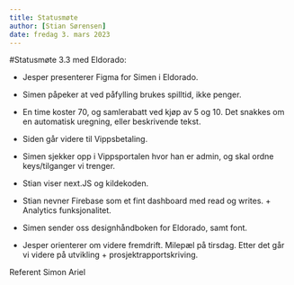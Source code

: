 ```yaml
---
title: Statusmøte
author: [Stian Sørensen]
date: fredag 3. mars 2023
---
```


#Statusmøte 3.3 med Eldorado:

- Jesper presenterer Figma for Simen i Eldorado.

- Simen påpeker at ved påfylling brukes spilltid, ikke penger. 
- En time koster 70, og samlerabatt ved kjøp av 5 og 10. Det snakkes om en automatisk uregning, eller beskrivende tekst.
- Siden går videre til Vippsbetaling.

- Simen sjekker opp i Vippsportalen hvor han er admin, og skal ordne keys/tilganger vi trenger.

- Stian viser next.JS og kildekoden.

- Stian nevner Firebase som et fint dashboard med read og writes. + Analytics funksjonalitet.

- Simen sender oss designhåndboken for Eldorado, samt font.

- Jesper orienterer om videre fremdrift. Milepæl på tirsdag. Etter det går vi videre på utvikling + prosjektrapportskriving.



Referent Simon Ariel